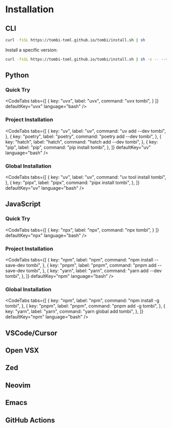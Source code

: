 
# Installation

## CLI

```sh
curl -fsSL https://tombi-toml.github.io/tombi/install.sh | sh
```

Install a specific version:

```sh
curl -fsSL https://tombi-toml.github.io/tombi/install.sh | sh -s -- --version 0.2.24
```

## Python

### Quick Try

<CodeTabs
  tabs={[
    {
      key: "uvx",
      label: "uvx",
      command: "uvx tombi",
    }
  ]}
  defaultKey="uvx"
  language="bash"
/>

### Project Installation

<CodeTabs
  tabs={[
    {
      key: "uv",
      label: "uv",
      command: "uv add --dev tombi",
    },
    {
      key: "poetry",
      label: "poetry",
      command: "poetry add --dev tombi",
    },
    {
      key: "hatch",
      label: "hatch",
      command: "hatch add --dev tombi",
    },
    {
      key: "pip",
      label: "pip",
      command: "pip install tombi",
    },
  ]}
  defaultKey="uv"
  language="bash"
/>


### Global Installation

<CodeTabs
  tabs={[
    {
      key: "uv",
      label: "uv",
      command: "uv tool install tombi",
    },
    {
      key: "pipx",
      label: "pipx",
      command: "pipx install tombi",
    },
  ]}
  defaultKey="uv"
  language="bash"
/>

## JavaScript

### Quick Try

<CodeTabs
  tabs={[
    {
      key: "npx",
      label: "npx",
      command: "npx tombi",
    }
  ]}
  defaultKey="npx"
  language="bash"
/>

### Project Installation

<CodeTabs
  tabs={[
    {
      key: "npm",
      label: "npm",
      command: "npm install --save-dev tombi",
    },
    {
      key: "pnpm",
      label: "pnpm",
      command: "pnpm add --save-dev tombi",
    },
    {
      key: "yarn",
      label: "yarn",
      command: "yarn add --dev tombi",
    },
  ]}
  defaultKey="npm"
  language="bash"
/>

### Global Installation

<CodeTabs
  tabs={[
    {
      key: "npm",
      label: "npm",
      command: "npm install -g tombi",
    },
    {
      key: "pnpm",
      label: "pnpm",
      command: "pnpm add -g tombi",
    },
    {
      key: "yarn",
      label: "yarn",
      command: "yarn global add tombi",
    },
  ]}
  defaultKey="npm"
  language="bash"
/>

## VSCode/Cursor

<LinkCard
  title="Tombi - Visual Studio Marketplace"
  description="Extension for Visual Studio Code - TOML Language Server"
  image="/vscode.svg"
  url="https://marketplace.visualstudio.com/items?itemName=tombi-toml.tombi"
/>

## Open VSX

<LinkCard
  title="Tombi - Open VSX Registry"
  description="Extension for Open VSX - TOML Language Server"
  image="/openvsx.png"
  url="https://open-vsx.org/extension/tombi-toml/tombi"
/>

## Zed

<LinkCard
  title="Tombi - Zed Extensions"
  description="Extension for Zed - TOML Language Server"
  image="/zed.jpeg"
  url="https://zed.dev/extensions?query=tombi&filter=language-servers"
/>

## Neovim

<LinkCard
  title="Tombi - Neovim"
  description="Neovim - TOML Language Server"
  image="/neovim.png"
  url="https://github.com/neovim/nvim-lspconfig/blob/master/lsp/tombi.lua"
/>

## Emacs

<LinkCard
  title="Tombi - Emacs"
  description="Emacs - TOML Language Server"
  image="/emacs.png"
  url="https://emacs-lsp.github.io/lsp-mode/page/lsp-toml-tombi/"
/>

## GitHub Actions

<LinkCard
  title="Tombi - GitHub Action"
  description="GitHub Action to install Tombi"
  image="/github-action.png"
  url="https://github.com/tombi-toml/setup-tombi"
/>
